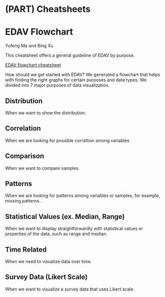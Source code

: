 # (PART) Cheatsheets {-}

# EDAV Flowchart

Yufeng Ma and Bing Xu

This cheatsheet offers a general guideline of EDAV by purpose.

[EDAV flowchart cheatsheet](resources/edav_flowchart/EDAV_CC_bx2147_ym2764.pdf)

How should we get started with EDAV? We generated a flowchart that helps with finding the right graphs for certain purposes and data types. We divided into 7 major purposes of data visualization.

## Distribution 
When we want to show the distribution.

## Correlation
When we are looking for possible corraltion among variables 

## Comparison
When we want to compare samples. 

## Patterns
When we are looking for patterns among variables or samples, for example, missing patterns.

## Statistical Values (ex. Median, Range)
When we want to display straightforwardly with statistical values or properties of the data, such as range and median. 

## Time Related
When we need to visualize data over time.

## Survey Data (Likert Scale)
When we want to visualize a survey data that uses Likert scale.




